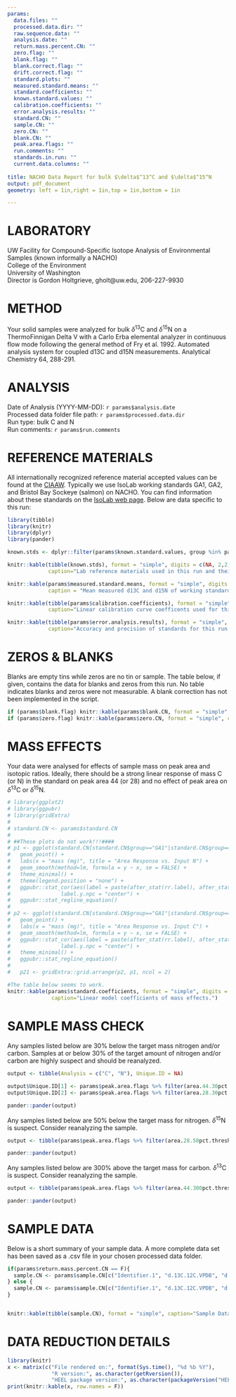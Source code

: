 ```yaml
---
params:
  data.files: ""
  processed.data.dir: ""
  raw.sequence.data: ""
  analysis.date: ""
  return.mass.percent.CN: ""
  zero.flag: ""
  blank.flag: ""
  blank.correct.flag: ""
  drift.correct.flag: ""
  standard.plots: ""
  measured.standard.means: ""
  standard.coefficients: ""
  known.standard.values: ""
  calibration.coefficients: ""
  error.analysis.results: ""
  standard.CN: ""
  sample.CN: ""
  zero.CN: ""
  blank.CN: ""
  peak.area.flags: ""
  run.comments: ""
  standards.in.run: ""
  current.data.columns: ""
  
title: NACHO Data Report for bulk $\delta$^13^C and $\delta$^15^N
output: pdf_document 
geometry: left = 1in,right = 1in,top = 1in,bottom = 1in 

---
```

# LABORATORY																						
UW Facility for Compound-Specific Isotope Analysis of Environmental Samples (known informally a NACHO)  
College of the Environment  
University of Washington  
Director is Gordon Holtgrieve, gholt@uw.edu, 206-227-9930  
																						
# METHOD																						
Your solid samples were analyzed for bulk $\delta$^13^C and $\delta$^15^N on a ThermoFinnigan Delta V with a Carlo Erba elemental analyzer in continuous flow mode following the general method of Fry et al. 1992. Automated analysis system for coupled d13C and d15N measurements. Analytical Chemistry 64, 288-291.	

# ANALYSIS																						
Date of Analysis (YYYY-MM-DD): `r params$analysis.date`																		
Processed data folder file path: `r params$processed.data.dir`  
Run type: bulk C and N																				
Run comments:	`r params$run.comments`																	
																						
# REFERENCE MATERIALS																						
All internationally recognized reference material accepted values can be found at the [CIAAW](http://www.ciaaw.org/). Typically we use IsoLab working standards GA1, GA2, and Bristol Bay Sockeye (salmon) on NACHO.  You can find information about these standards on the [IsoLab web page](https://isolab.ess.washington.edu/resources/standards.php#solid). Below are data specific to this run:  
```r
library(tibble)
library(knitr)
library(dplyr)
library(pander)

known.stds <- dplyr::filter(params$known.standard.values, group %in% params$standards.in.run)

knitr::kable(tibble(known.stds), format = "simple", digits = c(NA, 2,2, 1, 1),
             caption="Lab reference materials used in this run and their accepted values.")

knitr::kable(params$measured.standard.means, format = "simple", digits = 1,
             caption = "Mean measured d13C and d15N of working standards both raw and adjusted to international standards.")

knitr::kable(tibble(params$calibration.coefficients), format = "simple", digits = 4, 
             caption="Linear calibration curve coefficents used for this run (y=mx + b).")

knitr::kable(tibble(params$error.analysis.results), format = "simple", digits = 2, 
             caption="Accuracy and precision of standards for this run.")

```	

# ZEROS & BLANKS
Blanks are empty tins while zeros are no tin or sample. The table below, if given, contains the data for blanks and zeros from this run. No table indicates blanks and zeros were not measurable. A blank correction has not been implemented in the script.
```r

if (params$blank.flag) knitr::kable(params$blank.CN, format = "simple", caption="Blank data.")
if (params$zero.flag) knitr::kable(params$zero.CN, format = "simple", caption="Zero data.")

```

# MASS EFFECTS
Your data were analysed for effects of sample mass on peak area and isotopic ratios. Ideally, there should be a strong linear response of mass C (or N) in the standard on peak area 44 (or 28) and no effect of peak area on $\delta$^13^C or $\delta$^15^N.
```r

# library(ggplot2)
# library(ggpubr)
# library(gridExtra)
# 
# standard.CN <- params$standard.CN
# 
# ##These plots do not work!!!####
# p1 <- ggplot(standard.CN[standard.CN$group=="GA1"|standard.CN$group=="GA2",], aes(x = mass.N.mg, y = Area.28)) +
#   geom_point() +
#   labs(x = "mass (mg)", title = "Area Response vs. Input N") +
#   geom_smooth(method=lm, formula = y ~ x, se = FALSE) +
#   theme_minimal() +
#   theme(legend.position = "none") +
#   ggpubr::stat_cor(aes(label = paste(after_stat(rr.label), after_stat(p.label), sep = "~`,`~")),
#                label.y.npc = "center") +
#   ggpubr::stat_regline_equation()
# 
# p2 <- ggplot(standard.CN[standard.CN$group=="GA1"|standard.CN$group=="GA2",], aes(x = mass.C.mg, y = Area.44)) +
#   geom_point() +
#   labs(x = "mass (mg)", title = "Area Response vs. Input C") +
#   geom_smooth(method=lm, formula = y ~ x, se = FALSE) +
#   ggpubr::stat_cor(aes(label = paste(after_stat(rr.label), after_stat(p.label), sep = "~`,`~")),
#                label.y.npc = "center") +
#   theme_minimal() +
#   ggpubr::stat_regline_equation()
# 
#   p21 <- gridExtra::grid.arrange(p2, p1, ncol = 2)

#The table below seems to work.  
knitr::kable(params$standard.coefficients, format = "simple", digits = 4,
              caption="Linear model coefficients of mass effects.")

```

# SAMPLE MASS CHECK
Any samples listed below are 30% below the target mass nitrogen and/or carbon. Samples at or below 30% of the target amount of nitrogen and/or carbon are highly suspect and should be reanalyzed.
```r

output <- tibble(Analysis = c("C", "N"), Unique.ID = NA)
 
output$Unique.ID[1] <- params$peak.area.flags %>% filter(area.44.30pct.threshold.flag == T) %>% select(unique.ID)
output$Unique.ID[2] <- params$peak.area.flags %>% filter(area.28.30pct.threshold.flag == T) %>% select(unique.ID)

pander::pander(output)

```

Any samples listed below are 50% below the target mass for nitrogen. $\delta$^15^N is suspect. Consider reanalyzing the sample.
```r

output <- tibble(params$peak.area.flags %>% filter(area.28.50pct.threshold.flag == T) %>% select(unique.ID))

pander::pander(output)


```

Any samples listed below are 300% above the target mass for carbon. $\delta$^13^C is suspect. Consider reanalyzing the sample.
```r
output <- tibble(params$peak.area.flags %>% filter(area.44.300pct.threshold.flag == T) %>% select(unique.ID))

pander::pander(output)

```


# SAMPLE DATA
Below is a short summary of your sample data. A more complete data set has been saved as a .csv file in your chosen processed data folder.
```r

if(params$return.mass.percent.CN == F){
  sample.CN <- params$sample.CN[c("Identifier.1", "d.13C.12C.VPDB", "d.15N.14N.air", "mg.C", "mg.N")]
} else {
  sample.CN <- params$sample.CN[c("Identifier.1", "d.13C.12C.VPDB", "d.15N.14N.air", "mass.percent.C", "mass.percent.N")]
}


knitr::kable(tibble(sample.CN), format = "simple", caption="Sample Data", digits = c(NA, 2, 2, 2, 2))

```

# DATA REDUCTION DETAILS
```r
library(knitr)
x <- matrix(c("File rendered on:", format(Sys.time(), "%d %b %Y"),
              "R version:", as.character(getRversion()),
              "HEEL package version:", as.character(packageVersion("HEEL"))), ncol=2, byrow=T)
print(knitr::kable(x, row.names = F))
```






